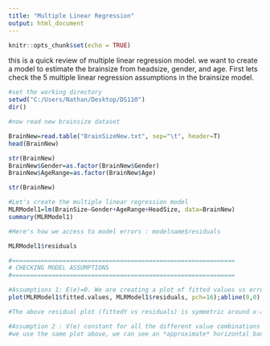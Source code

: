 ---
title: "Multiple Linear Regression"
output: html_document
---

```{r setup, include=FALSE}
knitr::opts_chunk$set(echo = TRUE)
```

this is a quick review of multiple linear regression model. we want to create a model to estimate the brainsize from headsize, gender, and age.
First lets check the 5 multiple linear regression assumptions in the brainsize model.

```{r}
#set the working directory
setwd("C:/Users/Nathan/Desktop/DS110")
dir()

#now read new brainsize dataset

BrainNew=read.table("BrainSizeNew.txt", sep="\t", header=T)
head(BrainNew)

str(BrainNew)
BrainNew$Gender=as.factor(BrainNew$Gender)
BrainNew$AgeRange=as.factor(BrainNew$Age)

str(BrainNew)

#Let's create the multiple linear regression model
MLRModel1=lm(BrainSize~Gender+AgeRange+HeadSize, data=BrainNew)
summary(MLRModel1)

#Here's how we access to model errors : modelname$residuals

MLRModel1$residuals

#==============================================================
# CHECKING MODEL ASSUMPTIONS
#==============================================================

#Assumptions 1: E(e)=0. We are creating a plot of fitted values vs errors
plot(MLRModel1$fitted.values, MLRModel1$residuals, pch=16);abline(0,0)

#The above residual plot (fittedY vs residuals) is symmetric around x-axis and random and no patterns. So the assumption is satisfied.

#Assumption 2 : V(e) constant for all the different value combinations of the predictor variables
#we use the same plot above, we can see an *approximate* horizontal band, so assumption 2 is satisfied. 





```